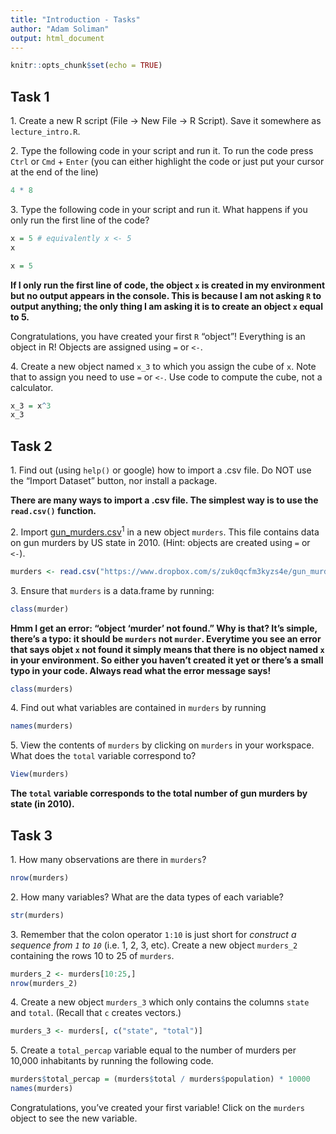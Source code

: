 ```yaml
---
title: "Introduction - Tasks"
author: "Adam Soliman"
output: html_document
---
```


```r
knitr::opts_chunk$set(echo = TRUE)
```

## Task 1

1\. Create a new R script (File $\rightarrow$ New File $\rightarrow$ R Script). Save it somewhere as `lecture_intro.R`.

2\. Type the following code in your script and run it. To run the code press `Ctrl` or `Cmd` + `Enter` (you can either highlight the code or just put your cursor at the end of the line)
```r
4 * 8
```

3\. Type the following code in your script and run it. What happens if you only run the first line of the code?
```r
x = 5 # equivalently x <- 5
x
```

```r
x = 5
```

**If I only run the first line of code, the object `x` is created in my environment but no output appears in the console. This is because I am not asking `R` to output anything; the only thing I am asking it is to create an object `x` equal to $5$.**

Congratulations, you have created your first `R` "object"! Everything is an object in R! Objects are assigned using `=` or `<-`.

4\. Create a new object named `x_3` to which you assign the cube of `x`. Note that to assign you need to use `=` or `<-`. Use code to compute the cube, not a calculator.

```r
x_3 = x^3
x_3
```


## Task 2

1\. Find out (using `help()` or google) how to import a .csv file. Do NOT use the "Import Dataset" button, nor install a package.

**There are many ways to import a .csv file. The simplest way is to use the `read.csv()` function.**

2\. Import [gun_murders.csv](https://www.dropbox.com/s/zuk0qcfm3kyzs4e/gun_murders.csv?dl=1)<sup>1</sup> in a new object `murders`. This file contains data on gun murders by US state in 2010. (Hint: objects are created using `=` or `<-`).

```r
murders <- read.csv("https://www.dropbox.com/s/zuk0qcfm3kyzs4e/gun_murders.csv?dl=1")
```

3\. Ensure that `murders` is a data.frame by running:

```r
class(murder)
```

**Hmm I get an error: "object 'murder' not found." Why is that? It's simple, there's a typo: it should be `murders` not `murder`. Everytime you see an error that says objet `x` not found it simply means that there is no object named `x` in your environment. So either you haven't created it yet or there's a small typo in your code. Always read what the error message says!**

```r
class(murders)
```

4\. Find out what variables are contained in `murders` by running

```r
names(murders)
```

5\. View the contents of `murders` by clicking on `murders` in your workspace. What does the `total` variable correspond to?

```r
View(murders)
```

**The `total` variable corresponds to the total number of gun murders by state (in 2010).**


## Task 3

1\. How many observations are there in `murders`?

```r
nrow(murders)
```

2\. How many variables? What are the data types of each variable?

```r
str(murders)
```

3\. Remember that the colon operator `1:10` is just short for *construct a sequence from `1` to `10`* (i.e. 1, 2, 3, etc). Create a new object `murders_2` containing the rows 10 to 25 of `murders`.

```r
murders_2 <- murders[10:25,]
nrow(murders_2)
```

4\. Create a new object `murders_3` which only contains the columns `state` and `total`. (Recall that `c` creates vectors.)

```r
murders_3 <- murders[, c("state", "total")]
```

5\. Create a `total_percap` variable equal to the number of murders per 10,000 inhabitants by running the following code.
```r
murders$total_percap = (murders$total / murders$population) * 10000
names(murders)
```

Congratulations, you've created your first variable! Click on the `murders` object to see the new variable.
 

